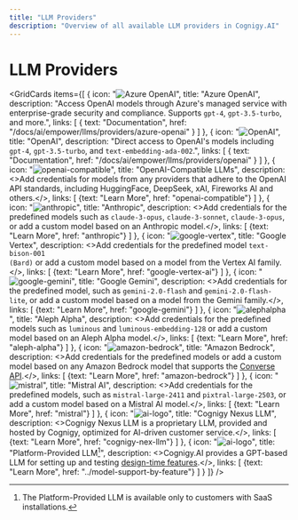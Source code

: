 ```yaml
---
title: "LLM Providers"
description: "Overview of all available LLM providers in Cognigy.AI"
---
```



# LLM Providers

<GridCards items={[
  {
    icon: "![Azure OpenAI](../../../../static/img/_assets/ai/empower/icons/azure-openai.svg)",
    title: "Azure OpenAI",
    description: "Access OpenAI models through Azure's managed service with enterprise-grade security and compliance. Supports <code>gpt-4</code>, <code>gpt-3.5-turbo</code>, and more.",
    links: [
      {
        text: "Documentation",
        href: "/docs/ai/empower/llms/providers/azure-openai"
      }
    ]
  },
  {
    icon: "![OpenAI](../../../../static/img/_assets/ai/empower/icons/openai.svg)",
    title: "OpenAI",
    description: "Direct access to OpenAI's models including <code>gpt-4</code>, <code>gpt-3.5-turbo</code>, and <code>text-embedding-ada-002</code>.",
    links: [
      {
        text: "Documentation",
        href: "/docs/ai/empower/llms/providers/openai"
      }
    ]
  },
  {
    icon: "![openai-compatible](../../../../static/img/_assets/icons/openai-compatible.svg)",
    title: "OpenAI-Compatible LLMs",
    description: <>Add credentials for models from any providers that adhere to the OpenAI API standards, including HuggingFace, DeepSeek, xAI, Fireworks AI and others.</>,
    links: [
      {text: "Learn More", href: "openai-compatible"}
    ]
  },
  {
    icon: "![anthropic](../../../../static/img/_assets/icons/anthropic.svg)",
    title: "Anthropic",
    description: <>Add credentials for the predefined models such as <code>claude-3-opus</code>, <code>claude-3-sonnet</code>, <code>claude-3-opus</code>, or add a custom model based on an Anthropic model.</>,
    links: [
      {text: "Learn More", href: "anthropic"}
    ]
  },
  {
    icon: "![google-vertex](../../../../static/img/_assets/icons/google-vertex.svg)",
    title: "Google Vertex",
    description: <>Add credentials for the predefined model <code>text-bison-001 (Bard)</code> or add a custom model based on a model from the Vertex AI family.</>,
    links: [
      {text: "Learn More", href: "google-vertex-ai"}
    ]
  },
  {
    icon: "![google-gemini](../../../../static/img/_assets/icons/google-gemini.svg)",
    title: "Google Gemini",
    description: <>Add credentials for the predefined model, such as <code>gemini-2.0-flash</code> and <code>gemini-2.0-flash-lite</code>, or add a custom model based on a model from the Gemini family.</>,
    links: [
      {text: "Learn More", href: "google-gemini"}
    ]
  },
  {
    icon: "![alephalpha](../../../../static/img/_assets/icons/alephalpha.svg)",
    title: "Aleph Alpha",
    description: <>Add credentials for the predefined models such as <code>luminous</code> and <code>luminous-embedding-128</code> or add a custom model based on an Aleph Alpha model.</>,
    links: [
      {text: "Learn More", href: "aleph-alpha"}
    ]
  },
  {
    icon: "![amazon-bedrock](../../../../static/img/_assets/icons/amazon-bedrock.svg)",
    title: "Amazon Bedrock",
    description: <>Add credentials for the predefined models or add a custom model based on any Amazon Bedrock model that supports the [Converse API](https://docs.aws.amazon.com/bedrock/latest/userguide/models-features.html).</>,
    links: [
      {text: "Learn More", href: "amazon-bedrock"}
    ]
  },
  {
    icon: "![mistral](../../../../static/img/_assets/icons/mistral.svg)",
    title: "Mistral AI",
    description: <>Add credentials for the predefined models, such as <code>mistral-large-2411</code> and <code>pixtral-large-2503</code>, or add a custom model based on a Mistral AI model.</>,
    links: [
      {text: "Learn More", href: "mistral"}
    ]
  },
  {
    icon: "![ai-logo](../../../../static/img/_assets/icons/ai-logo.svg)",
    title: "Cognigy Nexus LLM",
    description: <>Cognigy Nexus LLM is a proprietary LLM, provided and hosted by Cognigy, optimized for AI-driven customer service.</>,
    links: [
      {text: "Learn More", href: "cognigy-nex-llm"}
    ]
  },
  {
    icon: "![ai-logo](../../../../static/img/_assets/icons/ai-logo.svg)",
    title: "Platform-Provided LLM[^1]",
    description: <>Cognigy.AI provides a GPT-based LLM for setting up and testing [design-time features](../../generative-ai.mdx#design-time-generative-ai-features).</>,
    links: [
      {text: "Learn More", href: "../model-support-by-feature"}
    ]
  }
]} />

[^1]: The Platform-Provided LLM is available only to customers with SaaS installations.